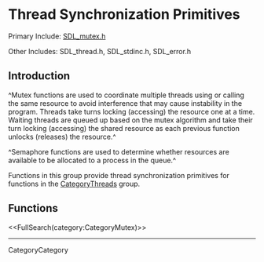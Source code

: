 <!-- #master-page:CategoryTemplate -->
<!-- #master-date:Unknown-Date -->
<!-- format wiki -->
<!-- language en -->

= Thread Synchronization Primitives =

Primary Include:  [http://hg.libsdl.org/SDL/file/68dfd6df47da/include/SDL_mutex.h SDL_mutex.h]

Other Includes:  SDL_thread.h, SDL_stdinc.h, SDL_error.h


== Introduction ==

^Mutex functions are used to coordinate multiple threads using or calling the same resource to avoid interference that may cause instability in the program.  Threads take turns locking (accessing) the resource one at a time.  Waiting threads are queued up based on the mutex algorithm and take their turn locking (accessing) the shared resource as each previous function unlocks (releases) the resource.^

^Semaphore functions are used to determine whether resources are available to be allocated to a process in the queue.^

Functions in this group provide thread synchronization primitives for functions in the [[CategoryThreads]] group.

== Functions ==

<<FullSearch(category:CategoryMutex)>>

----
CategoryCategory
